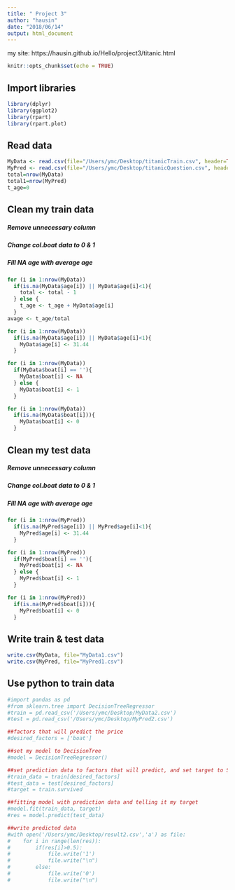 ```yaml
---
title: " Project 3"
author: "hausin"
date: "2018/06/14"
output: html_document
---
```

my site: https://hausin.github.io/Hello/project3/titanic.html

```r
knitr::opts_chunk$set(echo = TRUE)
```

## Import libraries

```r
library(dplyr)
library(ggplot2)
library(rpart)
library(rpart.plot)
```

## Read data
```r
MyData <- read.csv(file="/Users/ymc/Desktop/titanicTrain.csv", header=TRUE, sep=",", stringsAsFactors = FALSE)
MyPred <- read.csv(file="/Users/ymc/Desktop/titanicQuestion.csv", header=TRUE, sep=",", stringsAsFactors = FALSE)
total=nrow(MyData)
total1=nrow(MyPred)
t_age=0
```

## Clean my train data
##### Remove unnecessary column 
##### Change col.boat data to 0 & 1
##### Fill NA age with average age
```r
for (i in 1:nrow(MyData))
  if(is.na(MyData$age[i]) || MyData$age[i]<1){
    total <- total - 1
  } else {
    t_age <- t_age + MyData$age[i]
  }
avage <- t_age/total

for (i in 1:nrow(MyData))
  if(is.na(MyData$age[i]) || MyData$age[i]<1){
    MyData$age[i] <- 31.44
  }

for (i in 1:nrow(MyData))
  if(MyData$boat[i] == ''){
    MyData$boat[i] <- NA
  } else {
    MyData$boat[i] <- 1
  }

for (i in 1:nrow(MyData))
  if(is.na(MyData$boat[i])){
    MyData$boat[i] <- 0
  } 
```

## Clean my test data
##### Remove unnecessary column 
##### Change col.boat data to 0 & 1
##### Fill NA age with average age
```r
for (i in 1:nrow(MyPred))
  if(is.na(MyPred$age[i]) || MyPred$age[i]<1){
    MyPred$age[i] <- 31.44
  }

for (i in 1:nrow(MyPred))
  if(MyPred$boat[i] == ''){
    MyPred$boat[i] <- NA
  } else {
    MyPred$boat[i] <- 1
  }

for (i in 1:nrow(MyPred))
  if(is.na(MyPred$boat[i])){
    MyPred$boat[i] <- 0
  } 
```

## Write train & test data
```r
write.csv(MyData, file="MyData1.csv")
write.csv(MyPred, file="MyPred1.csv")
```

## Use python to train data
```r
#import pandas as pd
#from sklearn.tree import DecisionTreeRegressor
#train = pd.read_csv('/Users/ymc/Desktop/MyData2.csv')
#test = pd.read_csv('/Users/ymc/Desktop/MyPred2.csv')

##factors that will predict the price
#desired_factors = ['boat']

##set my model to DecisionTree
#model = DecisionTreeRegressor()

##set prediction data to factors that will predict, and set target to SalePrice
#train_data = train[desired_factors]
#test_data = test[desired_factors]
#target = train.survived

##fitting model with prediction data and telling it my target
#model.fit(train_data, target)
#res = model.predict(test_data)

##write predicted data
#with open('/Users/ymc/Desktop/result2.csv','a') as file:
#    for i in range(len(res)):
#        if(res[i]>0.5):
#            file.write('1')
#            file.write("\n")
#        else:
#            file.write('0')
#            file.write("\n")
```
